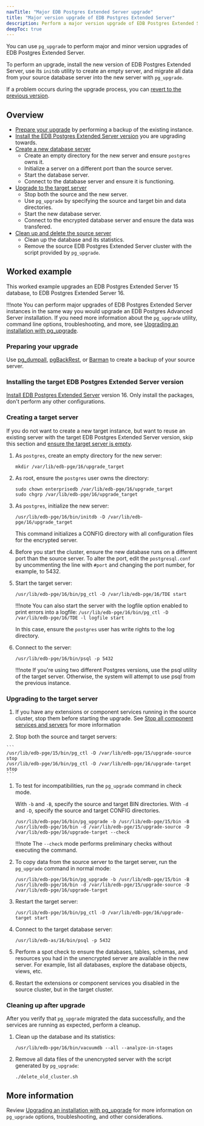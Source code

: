 ```yaml
---
navTitle: "Major EDB Postgres Extended Server upgrade"
title: "Major version upgrade of EDB Postgres Extended Server"
description: Perform a major version upgrade of EDB Postgres Extended Server. 
deepToc: true 
---
```


You can use `pg_upgrade` to perform major and minor version upgrades of EDB Postgres Extended Server.

To perform an upgrade, install the new version of EDB Postgres Extended Server, use its `initdb` utility to create an empty server, and migrate all data from your source database server into the new server with `pg_upgrade`. 

If a problem occurs during the upgrade process, you can [revert to the previous version](/epas/latest/upgrading/04_upgrading_an_installation_with_pg_upgrade/06_reverting_to_the_old_cluster/#reverting_to_the_old_cluster).

## Overview 

- [Prepare your upgrade](#preparing-your-upgrade) by performing a backup of the existing instance.
- [Install the EDB Postgres Extended Server version](#installing-the-target-edb-postgres-extended-server-version) you are upgrading towards.
- [Create a new database server](#creating-a-target-server)
    - Create an empty directory for the new server and ensure `postgres` owns it.
    - Initialize a server on a different port than the source server.
    - Start the database server.
    - Connect to the database server and ensure it is functioning.
- [Upgrade to the target server](#upgrading-to-the-target-server)
    - Stop both the source and the new server. 
    - Use `pg_upgrade` by specifying the source and target bin and data directories. 
    - Start the new database server. 
    - Connect to the encrypted database server and ensure the data was transfered. 
- [Clean up and delete the source server](#cleaning-up-after-upgrade)
    - Clean up the database and its statistics. 
    - Remove the source EDB Postgres Extended Server cluster with the script provided by `pg_upgrade`. 

## Worked example

This worked example upgrades an EDB Postgres Extended Server 15 database, to EDB Postgres Extended Server 16. 

!!!note 
   You can perform major upgrades of EDB Postgres Extended Server instances in the same way you would upgrade an EDB Postgres Advanced Server installation. If you need more information about the `pg_upgrade` utility, command line options, troubleshooting, and more, see [Upgrading an installation with pg_upgrade](/epas/latest/upgrading/04_upgrading_an_installation_with_pg_upgrade/).

### Preparing your upgrade 

Use [pg_dumpall](https://www.postgresql.org/docs/current/app-pg-dumpall.html), [pgBackRest](/supported-open-source/pgbackrest/), or [Barman](/supported-open-source/barman/) to create a backup of your source server. 

### Installing the target EDB Postgres Extended Server version

[Install EDB Postgres Extended Server](../installing/) version 16. Only install the packages, don't perform any other configurations.

### Creating a target server 

If you do not want to create a new target instance, but want to reuse an existing server with the target EDB Postgres Extended Server version, skip this section and [ensure the target server is empty](/epas/latest/upgrading/04_upgrading_an_installation_with_pg_upgrade/03_upgrading_to_advanced_server/#step-2---empty-the-target-database). 

1.  As `postgres`, create an empty directory for the new server: 
  
    ```
    mkdir /var/lib/edb-pge/16/upgrade_target 
    ```

1.  As root, ensure the `postgres` user owns the directory:

    ```
    sudo chown enterprisedb /var/lib/edb-pge/16/upgrade_target
    sudo chgrp /var/lib/edb-pge/16/upgrade_target
    ```

1.  As `postgres`, initialize the new server: 
    
    ```
    /usr/lib/edb-pge/16/bin/initdb -D /var/lib/edb-pge/16/upgrade_target
    ```

    This command initializes a CONFIG directory with all configuration files for the encrypted server.

1.  Before you start the cluster, ensure the new database runs on a different port than the source server. To alter the port, edit the `postgresql.conf` by uncommenting the line with `#port` and changing the port number, for example, to 5432. 

1.  Start the target server: 

    ```
    /usr/lib/edb-pge/16/bin/pg_ctl -D /var/lib/edb-pge/16/TDE start
    ```

    !!!note 
       You can also start the server with the logfile option enabled to print errors into a logfile: 
       `/usr/lib/edb-pge/16/bin/pg_ctl -D /var/lib/edb-pge/16/TDE -l logfile start` 

       In this case, ensure the `postgres` user has write rights to the log directory. 

1.  Connect to the server: 

    ```
    /usr/lib/edb-pge/16/bin/psql -p 5432
    ```

    !!!note
       If you're using two different Postgres versions, use the psql utility of the target server. Otherwise, the system will attempt to use psql from the previous instance.

### Upgrading to the target server

1.  If you have any extensions or component services running in the source cluster, stop them before starting the upgrade. See [Stop all component services and servers](/epas/latest/upgrading/04_upgrading_an_installation_with_pg_upgrade/03_upgrading_to_advanced_server/#step-4---stop-all-component-services-and-servers) for more information

1.   Stop both the source and target servers:
    
    ```
    /usr/lib/edb-pge/15/bin/pg_ctl -D /var/lib/edb-pge/15/upgrade-source stop
    /usr/lib/edb-pge/16/bin/pg_ctl -D /var/lib/edb-pge/16/upgrade-target stop
    ```

1.  To test for incompatibilities, run the `pg_upgrade` command in check mode. 
    
    With `-b` and `-B`, specify the source and target BIN directories. With `-d` and `-D`, specify the source and target CONFIG directories. 

    ```  
    /usr/lib/edb-pge/16/bin/pg_upgrade -b /usr/lib/edb-pge/15/bin -B /usr/lib/edb-pge/16/bin -d /var/lib/edb-pge/15/upgrade-source -D /var/lib/edb-pge/16/upgrade-target --check
    ```

    !!!note
       The `--check` mode performs preliminary checks without executing the command.

1.  To copy data from the source server to the target server, run the `pg_upgrade` command in normal mode: 

    ```
    /usr/lib/edb-pge/16/bin/pg_upgrade -b /usr/lib/edb-pge/15/bin -B /usr/lib/edb-pge/16/bin -d /var/lib/edb-pge/15/upgrade-source -D /var/lib/edb-pge/16/upgrade-target
    ```

1.  Restart the target server: 

    ```
    /usr/lib/edb-pge/16/bin/pg_ctl -D /var/lib/edb-pge/16/upgrade-target start
    ```

1.  Connect to the target database server:

    ```
    /usr/lib/edb-as/16/bin/psql -p 5432
    ```

1.  Perform a spot check to ensure the databases, tables, schemas, and resources you had in the unencrypted server are available in the new server. For example, list all databases, explore the database objects, views, etc.

1.  Restart the extensions or component services you disabled in the source cluster, but in the target cluster. 

### Cleaning up after upgrade 

After you verify that `pg_upgrade` migrated the data successfully, and the services are running as expected, perform a cleanup. 

1.  Clean up the database and its statistics: 

    ```
    /usr/lib/edb-pge/16/bin/vacuumdb --all --analyze-in-stages
    ```

1.  Remove all data files of the unencrypted server with the script generated by `pg_upgrade`:

    ```
    ./delete_old_cluster.sh
    ```

## More information 

Review [Upgrading an installation with pg_upgrade](/epas/latest/upgrading/04_upgrading_an_installation_with_pg_upgrade/) for more information on `pg_upgrade` options, troubleshooting, and other considerations. 